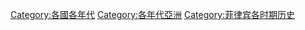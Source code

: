 [[Category:各國各年代|Category:各國各年代]]
[[Category:各年代亞洲|Category:各年代亞洲]]
[[Category:菲律宾各时期历史|Category:菲律宾各时期历史]]